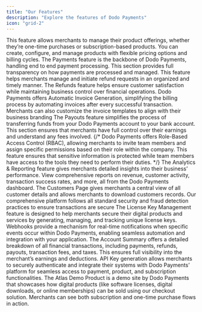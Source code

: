 ```yaml
---
title: "Our Features"
description: "Explore the features of Dodo Payments"
icon: "grid-2"
---
```

<CardGroup cols={2}>
<Card title="Product Catalogue" img="/images/our-features/Product Catalog.webp" href="/features/product-catalog/overview" >
 This feature allows merchants to manage their product offerings, whether they’re one-time purchases or subscription-based products. You can create, configure, and manage products with flexible pricing options and billing cycles.
</Card>
<Card title="Payments" img="/images/our-features/Payments.webp" href="/features/transactions/payments" >
 The Payments feature is the backbone of Dodo Payments, handling end to end payment processing. This section provides full transparency on how payments are processed and managed.
</Card>
<Card title="Refunds" img="/images/our-features/Refunds.webp" href="/features/transactions/refunds" >
 This feature helps merchants manage and initiate refund requests in an organized and timely manner. The Refunds feature helps ensure customer satisfaction while maintaining business control over financial operations.
</Card>
<Card title="Invoicing" img="/images/our-features/Invoicing.webp" href ="/features/invoice-generation">
 Dodo Payments offers Automatic Invoice Generation, simplifying the billing process by automating invoices after every successful transaction. Merchants can also customize the invoice templates to align with their business branding
</Card>
<Card title="Payouts" img="/images/our-features/Payouts.webp" href="/features/payouts/overview" >
The Payouts feature simplifies the process of transferring funds from your Dodo Payments account to your bank account. This section ensures that merchants have full control over their earnings and understand any fees involved.
</Card>
{/* <Card title="User & Access Management" img="/images/our-features/image 6.png" href="/miscellaneous/user-access-and-management" >
Dodo Payments offers Role-Based Access Control (RBAC), allowing merchants to invite team members and assign specific permissions based on their role within the company. This feature ensures that sensitive information is protected while team members have access to the tools they need to perform their duties.
</Card> */}
<Card title="Analytics & Reporting" img="/images/our-features/Reports.webp" href="/features/analytics-and-reporting" >
The Analytics & Reporting feature gives merchants detailed insights into their business’ performance. View comprehensive reports on revenue, customer activity, transaction success rates, and more, all from the Dodo Payments dashboard.
</Card>
<Card title="Customers" img="/images/our-features/Customers.webp" href="/features/customers" >
The Customers Page gives merchants a central view of all customer details and allows merchants to download customers records.
</Card>
<Card title="Fraud Detection & Data  Security" img="/images/our-features/Fraud.webp" href="/features/fraud-detection">
Our comprehensive platform follows all standard security and fraud detection practices to ensure transactions are secure
</Card>
<Card title="License key" img="/images/our-features/license-key.png" href="/features/license-keys">
The License Key Management feature is designed to help merchants secure their digital products and services by generating, managing, and tracking unique license keys.
</Card>
<Card title="Webhooks" img="/images/our-features/Webhook.png" href="/developer-resources/webhooks">
Webhooks provide a mechanism for real-time notifications when specific events occur within Dodo Payments, enabling seamless automation and integration with your application.
</Card>
<Card title="Account Summary & Payout Wallet" img="/images/our-features/account-summary.png"  href="/features/account-summary-payout-wallet">
The Account Summary offers a detailed breakdown of all financial transactions, including payments, refunds, payouts, transaction fees, and taxes. This ensures full visibility into the merchant’s earnings and deductions.
</Card>
<Card title="API Key Generation" img="/images/our-features/api-key-generation.png"  href="/features/api-keys">
API Key generation allows merchants to securely authenticate and integrate their systems with Dodo Payments’ platform for seamless access to payment, product, and subscription functionalities.
</Card>
<Card title="Atlas Demo Product" img="/images/our-features/atlas-demo.png" href="/features/atlas-demo-website">
The Atlas Demo Product is a demo site by Dodo Payments that showcases how digital products (like software licenses, digital downloads, or online memberships) can be sold using our checkout solution. Merchants can see both subscription and one-time purchase flows in action.
</Card>
</CardGroup>